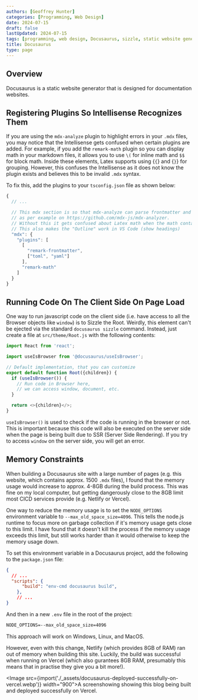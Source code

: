 ```yaml
---
authors: [Geoffrey Hunter]
categories: [Programming, Web Design]
date: 2024-07-15
draft: false
lastUpdated: 2024-07-15
tags: [programming, web design, Docusaurus, sizzle, static website generator, browser, Netlify, Vercel]
title: Docusaurus
type: page
---
```


<WarningIsNotes />

## Overview

Docusaurus is a static website generator that is designed for documentation websites.

## Registering Plugins So Intellisense Recognizes Them

If you are using the `mdx-analyze` plugin to highlight errors in your `.mdx` files, you may notice that the Intellisense gets confused when certain plugins are added. For example, if you add the `remark-math` plugin so you can display math in your markdown files, it allows you to use `\(` for inline math and `$$` for block math. Inside these elements, Latex supports using {`{`} and {`}`} for grouping. However, this confuses the Intellisense as it does not know the plugin exists and believes this to be invalid `.mdx` syntax.

To fix this, add the plugins to your `tsconfig.json` file as shown below:

```js title="tsconfig.json"
{
  // ...

  // This mdx section is so that mdx-analyze can parse frontmatter and math
  // as per example on https://github.com/mdx-js/mdx-analyzer.
  // Without this it gets confused about Latex math when the math contains "{".
  // This also makes the "Outline" work in VS Code (show headings)
  "mdx": {
    "plugins": [
      [
        "remark-frontmatter",
        ["toml", "yaml"]
      ],
      "remark-math"
    ]
  }
}
```

## Running Code On The Client Side On Page Load

One way to run javascript code on the client side (i.e. have access to all the Browser objects like `window`) is to Sizzle the Root. Weirdly, this element can't be ejected via the standard `docusaurus sizzle` command. Instead, just create a file at `src/theme/Root.js` with the following contents:

```js title="src/theme/Root.js"
import React from 'react';

import useIsBrowser from '@docusaurus/useIsBrowser';

// Default implementation, that you can customize
export default function Root({children}) {
  if (useIsBrowser()) {
    // Run code in Browser here,
    // we can access window, document, etc.
  }

  return <>{children}</>;
}
```

`useIsBrowser()` is used to check if the code is running in the browser or not. This is important because this code will also be executed on the server side when the page is being built due to SSR (Server Side Rendering). If you try to access `window` on the server side, you will get an error.

## Memory Constraints

When building a Docusaurus site with a large number of pages (e.g. this website, which contains approx. 1500 `.mdx` files), I found that the memory usage would increase to approx. 4-8GB during the build process. This was fine on my local computer, but getting dangerously close to the 8GB limit most CICD services provide (e.g. Netlify or Vercel).

One way to reduce the memory usage is to set the `NODE_OPTIONS` environment variable to `--max_old_space_size=4096`. This tells the node.js runtime to focus more on garbage collection if it's memory usage gets close to this limit. I have found that it doesn't kill the process if the memory usage exceeds this limit, but still works harder than it would otherwise to keep the memory usage down.

To set this environment variable in a Docusaurus project, add the following to the `package.json` file:

```json title="package.json"
{
  // ...
  "scripts": {
      "build": "env-cmd docusaurus build",
    },
    // ...
}
```

And then in a new `.env` file in the root of the project:

```txt title=".env"
NODE_OPTIONS=--max_old_space_size=4096
```

This approach will work on Windows, Linux, and MacOS.

However, even with this change, Netlify (which provides 8GB of RAM) ran out of memory when building this site. Luckily, the build was successful when running on Vercel (which also gurantees 8GB RAM, presumably this means that in practise they give you a bit more!).

<Image src={import('./_assets/docusaurus-deployed-successfully-on-vercel.webp')} width="900">A screenshowing showing this blog being built and deployed successfully on Vercel.</Image>
